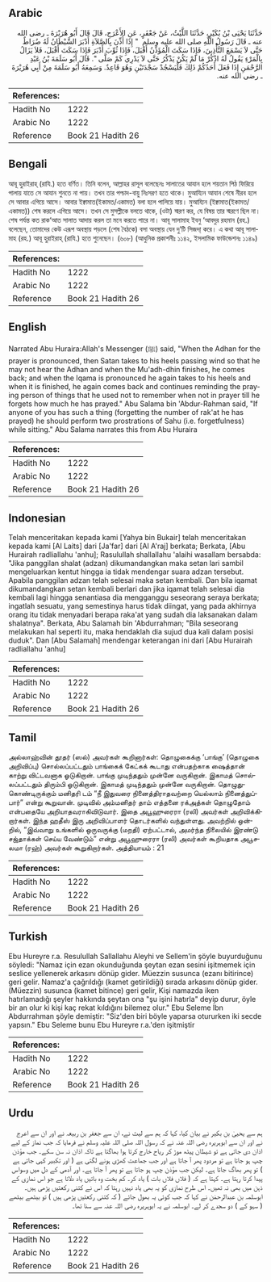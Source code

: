 ## Arabic


<div dir="rtl" lang="ar" style={{fontSize:'larger',backgroundColor:'#f8f9fa',padding:20}}>
حَدَّثَنَا يَحْيَى بْنُ بُكَيْرٍ، حَدَّثَنَا اللَّيْثُ، عَنْ جَعْفَرٍ، عَنِ الأَعْرَجِ، قَالَ قَالَ أَبُو هُرَيْرَةَ ـ رضى الله عنه ـ قَالَ رَسُولُ اللَّهِ صلى الله عليه وسلم ‏ "‏ إِذَا أُذِّنَ بِالصَّلاَةِ أَدْبَرَ الشَّيْطَانُ لَهُ ضُرَاطٌ حَتَّى لاَ يَسْمَعَ التَّأْذِينَ، فَإِذَا سَكَتَ الْمُؤَذِّنُ أَقْبَلَ، فَإِذَا ثُوِّبَ أَدْبَرَ فَإِذَا سَكَتَ أَقْبَلَ، فَلاَ يَزَالُ بِالْمَرْءِ يَقُولُ لَهُ اذْكُرْ مَا لَمْ يَكُنْ يَذْكُرُ حَتَّى لاَ يَدْرِي كَمْ صَلَّى ‏"‏‏.‏ قَالَ أَبُو سَلَمَةَ بْنُ عَبْدِ الرَّحْمَنِ إِذَا فَعَلَ أَحَدُكُمْ ذَلِكَ فَلْيَسْجُدْ سَجْدَتَيْنِ وَهُوَ قَاعِدٌ‏.‏ وَسَمِعَهُ أَبُو سَلَمَةَ مِنْ أَبِي هُرَيْرَةَ ـ رضى الله عنه‏.‏
</div>
<div style={{backgroundColor:'#f8f9fa',padding:20, marginBottom: 10}}><table> <thead> <tr> <th>References:</th> <th></th> </tr> </thead> <tbody><tr><td>Hadith No</td><td>1222</td></tr><tr><td>Arabic No</td><td>1222</td></tr><tr><td>Reference</td><td>Book 21 Hadith 26</td></tr></tbody></table></div>

## Bengali


<div dir="ltr" lang="bn" style={{fontSize:'larger',backgroundColor:'#f8f9fa',padding:20}}>
আবূ হুরাইরাহ্ (রাযি.) হতে বর্ণিত। তিনি বলেন, আল্লাহর রাসূল বলেছেনঃ সালাতের আযান হলে শয়তান পিঠ ফিরিয়ে পালায় যাতে সে আযান শুনতে না পায়। তখন তার পশ্চাদ-বায়ু নিঃসরণ হতে থাকে। মুআয্যিন আযান শেষে নীরব হলে সে আবার এগিয়ে আসে। আবার ইক্বামাত(ইকামত/একামত) বলা হলে পালিয়ে যায়। মুআয্যিন (ইক্বামাত(ইকামত/একামত)) শেষ করলে এগিয়ে আসে। তখন সে মুসল্লীকে বলতে থাকে, (ওটা) স্মরণ কর, যে বিষয় তার স্মরণে ছিল না। শেষ পর্যন্ত কত রাক‘আত সালাত আদায় করল তা মনে করতে পারে না। আবূ সালামাহ ইবনু ‘আবদুর রহমান (রহ.) বলেছেন, তোমাদের কেউ এরূপ অবস্থায় পড়লে (শেষ বৈঠকে) বসা অবস্থায় যেন দু’টি সিজদা্ করে। এ কথা আবূ সালামাহ (রহ.) আবূ হুরাইরাহ্ (রাযি.) হতে শুনেছেন। (৬০৮) (আধুনিক প্রকাশনীঃ ১১৪২, ইসলামিক ফাউন্ডেশনঃ ১১৪৯)
</div>
<div style={{backgroundColor:'#f8f9fa',padding:20, marginBottom: 10}}><table> <thead> <tr> <th>References:</th> <th></th> </tr> </thead> <tbody><tr><td>Hadith No</td><td>1222</td></tr><tr><td>Arabic No</td><td>1222</td></tr><tr><td>Reference</td><td>Book 21 Hadith 26</td></tr></tbody></table></div>

## English


<div dir="ltr" lang="en" style={{fontSize:'larger',backgroundColor:'#f8f9fa',padding:20}}>
Narrated Abu Huraira:Allah's Messenger (ﷺ) said, "When the Adhan for the prayer is pronounced, then Satan takes to his heels passing wind so that he may not hear the Adhan and when the Mu'adh-dhin finishes, he comes back; and when the Iqama is pronounced he again takes to his heels and when it is finished, he again comes back and continues reminding the praying person of things that he used not to remember when not in prayer till he forgets how much he has prayed." Abu Salama bin 'Abdur-Rahman said, "If anyone of you has such a thing (forgetting the number of rak'at he has prayed) he should perform two prostrations of Sahu (i.e. forgetfulness) while sitting." Abu Salama narrates this from Abu Huraira
</div>
<div style={{backgroundColor:'#f8f9fa',padding:20, marginBottom: 10}}><table> <thead> <tr> <th>References:</th> <th></th> </tr> </thead> <tbody><tr><td>Hadith No</td><td>1222</td></tr><tr><td>Arabic No</td><td>1222</td></tr><tr><td>Reference</td><td>Book 21 Hadith 26</td></tr></tbody></table></div>

## Indonesian


<div dir="ltr" lang="id" style={{fontSize:'larger',backgroundColor:'#f8f9fa',padding:20}}>
Telah menceritakan kepada kami [Yahya bin Bukair] telah menceritakan kepada kami [Al Laits] dari [Ja'far] dari [Al A'raj] berkata; Berkata, [Abu Hurairah radliallahu 'anhu]; Rasulullah shallallahu 'alaihi wasallam bersabda: "Jika panggilan shalat (adzan) dikumandangkan maka setan lari sambil mengeluarkan kentut hingga ia tidak mendengar suara adzan tersebut. Apabila panggilan adzan telah selesai maka setan kembali. Dan bila iqamat dikumandangkan setan kembali berlari dan jika iqamat telah selesai dia kembali lagi hingga senantiasa dia mengganggu seseorang seraya berkata; ingatlah sesuatu, yang semestinya harus tidak diingat, yang pada akhirnya orang itu tidak menyadari berapa raka'at yang sudah dia laksanakan dalam shalatnya". Berkata, Abu Salamah bin 'Abdurrahman; "Bila seseorang melakukan hal seperti itu, maka hendaklah dia sujud dua kali dalam posisi duduk". Dan [Abu Salamah] mendengar keterangan ini dari [Abu Hurairah radliallahu 'anhu]
</div>
<div style={{backgroundColor:'#f8f9fa',padding:20, marginBottom: 10}}><table> <thead> <tr> <th>References:</th> <th></th> </tr> </thead> <tbody><tr><td>Hadith No</td><td>1222</td></tr><tr><td>Arabic No</td><td>1222</td></tr><tr><td>Reference</td><td>Book 21 Hadith 26</td></tr></tbody></table></div>

## Tamil


<div dir="ltr" lang="ta" style={{fontSize:'larger',backgroundColor:'#f8f9fa',padding:20}}>
அல்லாஹ்வின் தூதர் (ஸல்) அவர்கள் கூறினார்கள்: தொழுகைக்கு ‘பாங்கு’ (தொழுகை அறிவிப்பு) சொல்லப்பட்டதும் பாங்கைக் கேட்கக் கூடாது என்பதற்காக ஷைத்தான் காற்று விட்டவனாக ஓடுகிறான். பாங்கு முடிந்ததும் முன்னே வருகிறான். இகாமத் சொல்லப்பட்டதும் திரும்பி ஓடுகிறான். இகாமத் முடிந்ததும் முன்னே வருகிறான். தொழுதுகொண்டிருக்கும் மனிதரி டம் “நீ இதுவரை நினைத்திராதவற்றை யெல்லாம் நினைத்துப்பார்” என்று கூறுவான். முடிவில் அம்மனிதர் தாம் எத்தனை ரக்அத்கள் தொழுதோம் என்பதையே அறியாதவராகிவிடுவார். இதை அபூஹுரைரா (ரலி) அவர்கள் அறிவிக்கிறார்கள். இந்த ஹதீஸ் இரு அறிவிப்பாளர் தொடர்களில் வந்துள்ளது. அவற்றில் ஒன்றில், “இவ்வாறு உங்களில் ஒருவருக்கு (மறதி) ஏற்பட்டால், அமர்ந்த நிலையில் இரண்டு சஜ்தாக்கள் செய்ய வேண்டும்” என்று அபூஹுரைரா (ரலி) அவர்கள் கூறியதாக அபூசலமா (ரஹ்) அவர்கள் கூறுகிறார்கள். அத்தியாயம் : 21
</div>
<div style={{backgroundColor:'#f8f9fa',padding:20, marginBottom: 10}}><table> <thead> <tr> <th>References:</th> <th></th> </tr> </thead> <tbody><tr><td>Hadith No</td><td>1222</td></tr><tr><td>Arabic No</td><td>1222</td></tr><tr><td>Reference</td><td>Book 21 Hadith 26</td></tr></tbody></table></div>

## Turkish


<div dir="ltr" lang="tr" style={{fontSize:'larger',backgroundColor:'#f8f9fa',padding:20}}>
Ebu Hureyre r.a. Resulullah Sallallahu Aleyhi ve Sellem'in şöyle buyurduğunu söyledi: "Namaz için ezan okunduğunda şeytan ezan sesini işitmemek için seslice yellenerek arkasını dönüp gider. Müezzin susunca (ezanı bitirince) geri gelir. Namaz'a çağrıldığı (kamet getirildiği) sırada arkasını dönüp gider. (Müezzin) susunca (kamet bitince) geri gelir, Kişi namazda iken hatırlamadığı şeyler hakkında şeytan ona "şu işini hatırla" deyip durur, öyle bir an olur ki kişi kaç rekat kıldığını bilemez olur." Ebu Seleme İbn Abdurrahman şöyle demiştir: "Siz'den biri böyle yaparsa otururken iki secde yapsın." Ebu Seleme bunu Ebu Hureyre r.a.'den işitmiştir
</div>
<div style={{backgroundColor:'#f8f9fa',padding:20, marginBottom: 10}}><table> <thead> <tr> <th>References:</th> <th></th> </tr> </thead> <tbody><tr><td>Hadith No</td><td>1222</td></tr><tr><td>Arabic No</td><td>1222</td></tr><tr><td>Reference</td><td>Book 21 Hadith 26</td></tr></tbody></table></div>

## Urdu


<div dir="rtl" lang="ur" style={{fontSize:'larger',backgroundColor:'#f8f9fa',padding:20}}>
ہم سے یحییٰ بن بکیر نے بیان کیا، کہا کہ ہم سے لیث نے، ان سے جعفر بن ربیعہ نے اور ان سے اعرج نے اور ان سے ابوہریرہ رضی اللہ عنہ نے کہ رسول اللہ صلی اللہ علیہ وسلم نے فرمایا کہ جب نماز کے لیے اذان دی جاتی ہے تو شیطان پیٹھ موڑ کر ریاح خارج کرتا ہوا بھاگتا ہے تاکہ اذان نہ سن سکے۔ جب مؤذن چپ ہو جاتا ہے تو مردود پھر آ جاتا ہے اور جب جماعت کھڑی ہونے لگتی ہے ( اور تکبیر کہی جاتی ہے ) تو پھر بھاگ جاتا ہے۔ لیکن جب مؤذن چپ ہو جاتا ہے تو پھر آ جاتا ہے۔ اور آدمی کے دل میں وسواس پیدا کرتا رہتا ہے۔ کہتا ہے کہ ( فلاں فلاں بات ) یاد کر۔ کم بخت وہ باتیں یاد دلاتا ہے جو اس نمازی کے ذہن میں بھی نہ تھیں۔ اس طرح نمازی کو یہ بھی یاد نہیں رہتا کہ اس نے کتنی رکعتیں پڑھی ہیں۔ ابوسلمہ بن عبدالرحمٰن نے کہا کہ جب کوئی یہ بھول جائے ( کہ کتنی رکعتیں پڑھی ہیں ) تو بیٹھے بیٹھے ( سہو کے ) دو سجدے کر لے۔ ابوسلمہ نے یہ ابوہریرہ رضی اللہ عنہ سے سنا تھا۔
</div>
<div style={{backgroundColor:'#f8f9fa',padding:20, marginBottom: 10}}><table> <thead> <tr> <th>References:</th> <th></th> </tr> </thead> <tbody><tr><td>Hadith No</td><td>1222</td></tr><tr><td>Arabic No</td><td>1222</td></tr><tr><td>Reference</td><td>Book 21 Hadith 26</td></tr></tbody></table></div>